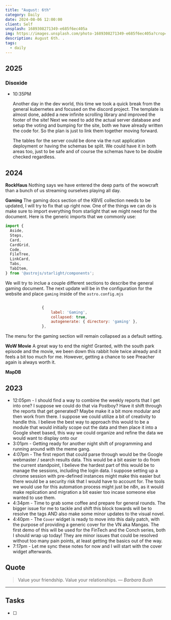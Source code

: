 ```yaml
---
title: "August: 6th"
category: Daily
date: 2024-08-06 12:00:00
client: Self
unsplash: 1689308271349-e685f6ec405a
img: https://images.unsplash.com/photo-1689308271349-e685f6ec405a?crop=entropy&cs=srgb&fm=jpg&ixid=MnwzNjM5Nzd8MHwxfHJhbmRvbXx8fHx8fHx8fDE2ODE3NDg2ODY&ixlib=rb-4.0.3&q=85
description: August 6th. .
tags:
  - daily
---
```


## 2025

### Disoxide

-   10:35PM

    Another day in the dev world, this time we took a quick break from the general kubernetes and focused on the discord project.
    The template is almost done, added a new infinite scrolling library and improved the footer of the site!
    Next we need to add the actual server database and setup the voting and bumping for the site, both we have already written the code for.
    So the plan is just to link them together moving forward.

    The tables for the server could be done via the rust application deployment or having the schemas be split.
    We could have it in both areas too, just to be safe and of course the schemas have to be double checked regardless.

## 2024

**RockHaus**
Nothing says we have entered the deep parts of the wowcraft than a bunch of us streaming ourselves playing all day.

**Gaming**
The gaming docs section of the KBVE collection needs to be updated, I will try to fix that up right now.
One of the things we can do is make sure to import everything from starlight that we might need for the document.
Here is the generic imports that we commonly use:

```js
import {
  Aside,
  Steps,
  Card,
  CardGrid,
  Code,
  FileTree,
  LinkCard,
  Tabs,
  TabItem,
} from '@astrojs/starlight/components';
```

We will try to inclue a couple different sections to describe the general gaming document.
The next update will be in the configuration for the website and place `gaming` inside of the `astro.config.mjs`

```js

				{
					label: 'Gaming',
					collapsed: true,
					autogenerate: { directory: 'gaming' },
				},

```

The menu for the gaming section will remain collapsed as a default setting.


**WoW Movie**
A great way to end the night!
Granted, with the south park episode and the movie, we been down this rabbit hole twice already and it feels a bit too much for me.
However, getting a chance to see Preacher again is always worth it.

**MapDB**


<Adsense />

## 2023
- 12:05pm - I should find a way to combine the weekly reports that I get into one? I suppose we could do that via Postboy? Have it shift through the reports that get generated? Maybe make it a bit more modular and then work from there. I suppose we could utilize a bit of creativity to handle this. I believe the best way to approach this would to be a module that would initially scope out the data and then place it into a Google sheet based, this way we could organize and refine the data we would want to display onto our 
- 3:01pm - Getting ready for another night shift of programming and running around with the meme gang. 
- 4:07pm - The first report that could parse through would be the Google webmaster / search results data. This would be a bit easier to do from the current standpoint,  I believe the hardest part of this would be to manage the sessions, including the login data. I suppose setting up a chrome session with pre-defined instances might make this easier but there would be a security risk that I would have to account for. The tools we would use for this automation process might just be n8n, as it would make replication and migration a bit easier too incase someone else wanted to use them. 
- 4:34pm - Time to grab some coffee and prepare for general rounds. The bigger issue for me to tackle and shift this block towards will be to resolve the tags AND also make some minor updates to the visual novel.
- 4:40pm - The `Cover` widget is ready to move into this daily patch, with the purpose of providing a generic cover for the VN aka Mangas. The first demo of this will be used for the FinTech and the Conch series, both I should wrap up today! They are minor issues that could be resolved without too many pain points, at least getting the basics out of the way.
- 7:17pm - Let me sync these notes for now and I will start with the cover widget afterwards. 

## Quote

> Value your friendship. Value your relationships.
> — <cite>Barbara Bush</cite>

---

## Tasks

- [ ]